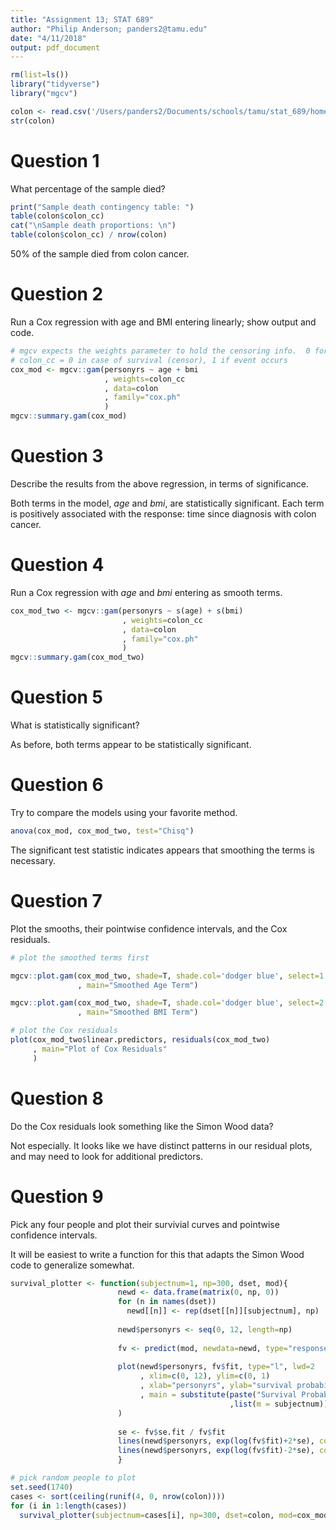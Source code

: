 ```yaml
---
title: "Assignment 13; STAT 689"
author: "Philip Anderson; panders2@tamu.edu"
date: "4/11/2018"
output: pdf_document
---
```


```r
rm(list=ls())
library("tidyverse")
library("mgcv")
```


```r
colon <- read.csv('/Users/panders2/Documents/schools/tamu/stat_689/homework/semiparametric-regression/misc/colon_cancer.csv')
str(colon)
```

# Question 1
What percentage of the sample died?
```r
print("Sample death contingency table: ")
table(colon$colon_cc)
cat("\nSample death proportions: \n")
table(colon$colon_cc) / nrow(colon)
```
50% of the sample died from colon cancer.

# Question 2
Run a Cox regression with age and BMI entering linearly; show output and code.

```r
# mgcv expects the weights parameter to hold the censoring info.  0 for censored, 1 for event
# colon_cc = 0 in case of survival (censor), 1 if event occurs 
cox_mod <- mgcv::gam(personyrs ~ age + bmi
                     , weights=colon_cc
                     , data=colon
                     , family="cox.ph"
                     )
mgcv::summary.gam(cox_mod)
```

# Question 3
Describe the results from the above regression, in terms of significance.

Both terms in the model, _age_ and _bmi_, are statistically significant.  Each term is positively associated with the response: time since diagnosis with colon cancer.

# Question 4
Run a Cox regression with _age_ and _bmi_ entering as smooth terms.
```r
cox_mod_two <- mgcv::gam(personyrs ~ s(age) + s(bmi)
                         , weights=colon_cc
                         , data=colon
                         , family="cox.ph"
                         )
mgcv::summary.gam(cox_mod_two)
```

# Question 5
What is statistically significant?

As before, both terms appear to be statistically significant.

# Question 6
Try to compare the models using your favorite method.

```r
anova(cox_mod, cox_mod_two, test="Chisq")
```

The significant test statistic indicates appears that smoothing the terms is necessary.

# Question 7
Plot the smooths, their pointwise confidence intervals, and the Cox residuals.

```r
# plot the smoothed terms first

mgcv::plot.gam(cox_mod_two, shade=T, shade.col='dodger blue', select=1
               , main="Smoothed Age Term")

mgcv::plot.gam(cox_mod_two, shade=T, shade.col='dodger blue', select=2
               , main="Smoothed BMI Term")
```

```r
# plot the Cox residuals
plot(cox_mod_two$linear.predictors, residuals(cox_mod_two)
     , main="Plot of Cox Residuals"
     )
```

# Question 8
Do the Cox residuals look something like the Simon Wood data?

Not especially.  It looks like we have distinct patterns in our residual plots, and may need to look for additional predictors.

# Question 9
Pick any four people and plot their survivial curves and pointwise confidence intervals.

It will be easiest to write a function for this that adapts the Simon Wood code to generalize somewhat.
```r
survival_plotter <- function(subjectnum=1, np=300, dset, mod){
                        newd <- data.frame(matrix(0, np, 0))
                        for (n in names(dset))
                          newd[[n]] <- rep(dset[[n]][subjectnum], np)
                        
                        newd$personyrs <- seq(0, 12, length=np)
                        
                        fv <- predict(mod, newdata=newd, type="response", se=TRUE)
                        
                        plot(newd$personyrs, fv$fit, type="l", lwd=2
                             , xlim=c(0, 12), ylim=c(0, 1)
                             , xlab="personyrs", ylab="survival probability"
                             , main = substitute(paste("Survival Probability; Subject = ",m)
                                                 ,list(m = subjectnum))
                        )
                        
                        se <- fv$se.fit / fv$fit
                        lines(newd$personyrs, exp(log(fv$fit)+2*se), col="red4", lwd=2)
                        lines(newd$personyrs, exp(log(fv$fit)-2*se), col="red4", lwd=2)
                        }
```

```r
# pick random people to plot
set.seed(1740)
cases <- sort(ceiling(runif(4, 0, nrow(colon))))
for (i in 1:length(cases))
  survival_plotter(subjectnum=cases[i], np=300, dset=colon, mod=cox_mod_two)
```


